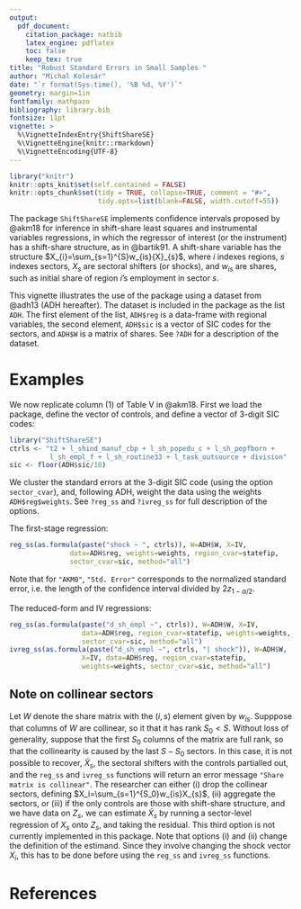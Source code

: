 ```yaml
---
output:
  pdf_document:
    citation_package: natbib
    latex_engine: pdflatex
    toc: false
    keep_tex: true
title: "Robust Standard Errors in Small Samples "
author: "Michal Kolesár"
date: "`r format(Sys.time(), '%B %d, %Y')`"
geometry: margin=1in
fontfamily: mathpazo
bibliography: library.bib
fontsize: 11pt
vignette: >
  %\VignetteIndexEntry{ShiftShareSE}
  %\VignetteEngine{knitr::rmarkdown}
  %\VignetteEncoding{UTF-8}
---
```


```r
library("knitr")
knitr::opts_knit$set(self.contained = FALSE)
knitr::opts_chunk$set(tidy = TRUE, collapse=TRUE, comment = "#>",
                      tidy.opts=list(blank=FALSE, width.cutoff=55))
```

The package `ShiftShareSE` implements confidence intervals proposed by @akm18 for
inference in shift-share least squares and instrumental variables regressions,
in which the regressor of interest (or the instrument) has a shift-share
structure, as in @bartik91. A shift-share variable has the structure
$X_{i}=\sum_{s=1}^{S}w_{is}{X}_{s}$, where $i$ indexes regions, $s$
indexes sectors, ${X}_{s}$ are sectoral shifters (or shocks), and
$w_{is}$ are shares, such as initial share of region $i$'s employment in sector
$s$.

This vignette illustrates the use of the package using a dataset from @adh13
(ADH hereafter). The dataset is included in the package as the list `ADH`. The
first element of the list, `ADH$reg` is a data-frame with regional variables,
the second element, `ADH$sic` is a vector of SIC codes for the sectors, and
`ADH$W` is a matrix of shares. See `?ADH` for a description of the dataset.

# Examples

We now replicate column (1) of Table V in @akm18. First we load the package,
define the vector of controls, and define a vector of 3-digit SIC codes:
```r
library("ShiftShareSE")
ctrls <- "t2 + l_shind_manuf_cbp + l_sh_popedu_c + l_sh_popfborn +
          l_sh_empl_f + l_sh_routine33 + l_task_outsource + division"
sic <- floor(ADH$sic/10)
```

We cluster the standard errors at the 3-digit SIC code (using the option
`sector_cvar`), and, following ADH, weight the data using the weights
`ADH$reg$weights`. See `?reg_ss` and `?ivreg_ss` for full description of the
options.

The first-stage regression:
```r
reg_ss(as.formula(paste("shock ~ ", ctrls)), W=ADH$W, X=IV,
               data=ADH$reg, weights=weights, region_cvar=statefip,
               sector_cvar=sic, method="all")
```

Note that for `"AKM0"`, `"Std. Error"` corresponds to the normalized standard
error, i.e. the length of the confidence interval divided by
$2z_{1-\alpha/2}$.


The reduced-form and IV regressions:
```r
reg_ss(as.formula(paste("d_sh_empl ~", ctrls)), W=ADH$W, X=IV,
                  data=ADH$reg, region_cvar=statefip, weights=weights,
                  sector_cvar=sic, method="all")
ivreg_ss(as.formula(paste("d_sh_empl ~", ctrls, "| shock")), W=ADH$W,
                  X=IV, data=ADH$reg, region_cvar=statefip,
                  weights=weights, sector_cvar=sic, method="all")
```

## Note on collinear sectors

Let $W$ denote the share matrix with the $(i,s)$ element given by $w_{is}$.
Supppose that columns of $W$ are collinear, so it that it has rank $S_{0}<S$.
Without loss of generality, suppose that the first $S_0$ columns of the matrix
are full rank, so that the collinearity is caused by the last $S-S_0$ sectors.
In this case, it is not possible to recover, $\tilde{X}_s$, the sectoral
shifters with the controls partialled out, and the `reg_ss` and `ivreg_ss`
functions will return an error message `"Share matrix is collinear"`. The
researcher can either (i) drop the collinear sectors, defining
$X_i=\sum_{s=1}^{S_0}w_{is}X_{s}$, (ii) aggregate the sectors, or (iii) if the
only controls are those with shift-share structure, and we have data on $Z_{s}$,
we can estimate $\tilde{X}_{s}$ by running a sector-level regression of $X_s$
onto $Z_s$, and taking the residual. This third option is not currently
implemented in this package. Note that options (i) and (ii) change the
definition of the estimand. Since they involve changing the shock vector
$X_{i}$, this has to be done before using the `reg_ss` and `ivreg_ss` functions.


# References
